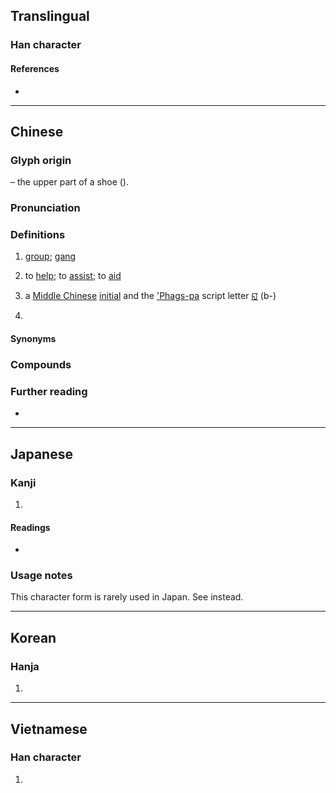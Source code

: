 {{also|帮|幇}}
{{character info}}
==Translingual==
{{Han simplified forms|幫|幇|帮}}
===Han character===
{{Han char|rn=50|rad=巾|as=14|sn=17|four=44227|canj=GIHAB|ids=⿱封帛}}

====References====
* {{Han ref|kx=0337.230|dkj=09125|dj=0644.280|hdz=10756.150|uh=5E6B|ud=24171|bh=C0B0|bd=49328}}

----

==Chinese==
{{zh-forms|s=帮|alt=幇,幚,邦-second round simplified}}

===Glyph origin===
{{Han etym}}
{{Han compound|封|帛|c1=p|c2=s|t2=silk|ls=psc}} – the upper part of a shoe ({{zh-l|*鞋幫}}).

===Pronunciation===
{{zh-pron
|m=bāng
|m-s=bang1
|dg=бон1
|c=bong1
|c-t=
|g=bong1
|h=pfs=pông;gd=bong1
|j=bon1
|mb=bó̤ng
|md=bŏng
|mn=pang/ml:pong/png
|mn_note=pang, pong - literary; png - vernacular
|mn-t=bang1
|w=1paan
|x=ban1
|mc=y
|oc=y
|ma=Zh-bang.ogg
|cat=n,v
}}

===Definitions===
{{zh-hanzi}}

# [[group]]; [[gang]]
#: {{zh-x|福建幫|{{w|Fujian gang|Fujian '''gang'''}}|C}}
# to [[help]]; to [[assist]]; to [[aid]]
# {{zh-div|母}} {{lb|zh|phonology}} a [[Middle Chinese]] [[initial]] and the [['Phags-pa]] script letter [[ꡎ]] (b-)
# {{lb|zh|Min Nan}} {{zh-classifier|[[schedule]]d forms of [[transportation]], such as [[flight]]s and [[train]]s}}
#: {{zh-syn|班}}

====Synonyms====
{{zh-syn-saurus|幫助}}

===Compounds===
{{zh-der|幫別|幫口|幫伙|幫貧|幫閑|幫襯|幫兒|丐幫|一幫|幫寸|幫教|不幫襯|幫補|幫夥|幫嘴|幫凶|幫狗吃食|單幫|廣府幫|幫助|廝幫|幫手|幫虎吃食|幫閑鑽懶|幫門戶|幫興|幫腔|幫湊|幫懶鑽閑|幫忙|幫廚|幫套|幫匪|幫冬|幫傭|幫倒忙|幫個場子|幫住|幫亂|幫帖|告幫|客幫|大幫|大力幫忙|幫浦|在幫|四人幫|幫辦|幫會|幫班|幫工|幫丁|幫派|洪幫|搭幫|拉幫|相幫|撂地幫|牙幫骨|穿幫|清幫|腮幫子|青幫|船幫|紅幫|落地幫|訪山幫|黑幫|馬幫|行幫|走單幫|鞋幫|開幫|鑽懶幫閑|跑單幫}}

===Further reading===
* {{thcwd|12170}}

{{zh-cat|Elementary|Intermediate}}

----

==Japanese==

===Kanji===
{{ja-kanji|grade=|rs=巾14|shin=幇}}

# {{ja-kyujitai spelling of|幇}}

====Readings====
* {{ja-readings|on=[[ほう]] (hō)|kun=[[たすける]] (tasukeru)}}

===Usage notes===
This character form is rarely used in Japan. See {{l|ja|幇}} instead.

----

==Korean==

===Hanja===
{{ko-hanja|돕다|도울|방}}

# {{hanja form of|방|[[help]]}}

----

==Vietnamese==

===Han character===
{{vi-hantu|[[bang]]|rs=巾14}}

# {{rfdef|vi|sort=巾14}}